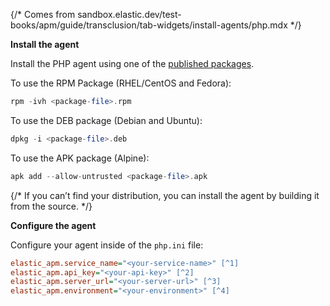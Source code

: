 {/* Comes from sandbox.elastic.dev/test-books/apm/guide/transclusion/tab-widgets/install-agents/php.mdx */}

**Install the agent**

Install the PHP agent using one of the [published packages](https://github.com/elastic/apm-agent-php/releases).

To use the RPM Package (RHEL/CentOS and Fedora):

```php
rpm -ivh <package-file>.rpm
```

To use the DEB package (Debian and Ubuntu):

```php
dpkg -i <package-file>.deb
```

To use the APK package (Alpine):

```php
apk add --allow-untrusted <package-file>.apk
```

{/* If you can’t find your distribution,
you can install the agent by <DocLink id="serverlessObservabilityApmAgentsPhpGetStarted">building it from the source</DocLink>. */}

**Configure the agent**

Configure your agent inside of the `php.ini` file:

```ini
elastic_apm.service_name="<your-service-name>" [^1]
elastic_apm.api_key="<your-api-key>" [^2]
elastic_apm.server_url="<your-server-url>" [^3]
elastic_apm.environment="<your-environment>" [^4]
```
[^1]: The service name is the primary filter in the APM UI and is used to group errors and trace data together. Allowed characters are a-z, A-Z, 0-9, -, _, and space.
[^2]: Use if APM Server requires an API Key. This is used to ensure that only your agents can send data to your APM server.
[^3]: Set the custom APM Server URL (default: http://localhost:8200). The URL must be fully qualified, including protocol (http or https) and port.
[^4]: The name of the environment this service is deployed in, for example, "production" or "staging". Environments allow you to easily filter data on a global level in the APM UI. It's important to be consistent when naming environments across agents.
